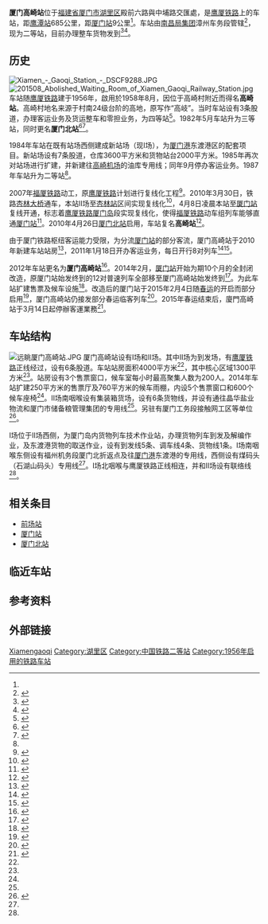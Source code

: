 {{About|2010年4月10日前被称为'''厦门北站'''的火车站|在2010年4月10日被命名的火车站|厦门北站|[[厦门轨道交通1号线|厦门轨道交通1号线]]车站|高崎站 (厦门地铁)}}
{{Infobox China railway station
|车站名称 = 厦门高崎站
|图片= 厦门高崎站20151002.JPG
|图片介绍 =厦门高崎站入口，摄于2015年10月
|其他名称=
|英文名称 = Xiamen Gaoqi Railway Station
|车站代码 = 34574<ref>{{cite book|title=中华人民共和国铁路车站代码（GB/T 10302-2010）|publisher=中国标准出版社|year=2010|isbn=155066140495|ignore-isbn-error=true|pages=11}}</ref>
|电报码 = XBS
|拼音码 = XMQ
|车站位置 = [[福建省|福建省]][[厦门市|厦门市]][[湖里区|湖里区]]中埔路
|归属= [[南昌铁路局|南昌铁路局]]漳州车务段
|线路 = [[福厦铁路|福厦铁路]]、[[鹰厦铁路|鹰厦铁路]]
|车站等级 = [[二等站_(中鐵)|二等站]]
|月台数目 = 3
|opened = 1958年8月
|former = 高崎站（1958年—1982年）<br>厦门北站（1982年—2010年）<br>高崎站（2010年—2012年）
}}

'''厦门高崎站'''位于[[福建省|福建省]][[厦门市|厦门市]][[湖里区|湖里区]]殿前六路與中埔路交匯處，是[[鹰厦铁路|鹰厦铁路]]上的车站，距[[鹰潭站|鹰潭站]]685公里，距[[厦门站|厦门站]]9公里<ref name="dis"/>。车站由[[南昌局集团|南昌局集团]]漳州车务段管辖<ref>{{cite news|title=货场春运忙——记厦门高崎站货运员黄少辉 |url=https://www.sohu.com/a/291538436_309816|work=南铁漳州车务段|publisher=搜狐网|date=2019-01-25}}</ref>，现为二等站，目前办理整车货物发到<ref>{{cite book |title=中国铁路站名词典 |author=孙本祥 编 |publisher=中国铁道出版社 |year=2003 |isbn=9787113039417 |pages=394 }}</ref><ref name="95306info">{{cite web|url=http://hyfw.95306.cn/hyinfo/action/FwcszsAction_index?type=1|title=营业站服务信息查询|publisher=中国铁路95306网|access-date=2021-05-08|archive-date=2018-09-14|archive-url=https://web.archive.org/web/20180914133603/http://hyfw.95306.cn/hyinfo/action/FwcszsAction_index?type=1|dead-url=no}}</ref>。

==历史==
[[File:Xiamen_-_Gaoqi_Station_-_DSCF9288.JPG|thumb]]
[[File:201508_Abolished_Waiting_Room_of_Xiamen_Gaoqi_Railway_Station.jpg|thumb]]
车站随[[鹰厦铁路|鹰厦铁路]]建于1956年，啟用於1958年8月，因位于高崎村附近而得名'''高崎站'''。高崎村地名来源于村南24级台阶的高地，原写作“高岐”。当时车站设有3条股道，办理客运业务及货运整车和零担业务，为四等站<ref>{{cite book|author=厦门市民政局|title=厦门市地名志|publisher=福建省地图出版社|year=2001|isbn=780516567X}}</ref>{{rp|98,249}}。1982年5月车站升为三等站，同时更名'''厦门北站'''<ref name="xmtr">{{cite book|author=《厦门交通志编》纂委员会|title=厦门交通志|publisher=人民交通出版社|year=1989|isbn=7114007280}}</ref>{{rp|103}}<ref name="xmhisto">{{cite book|author=厦门市地方志编纂委员会|title=厦门市志 （第一册）|publisher=方志出版社|year=2004|isbn=9787801920263}}</ref>{{rp|574}}。

1984年车站在既有站场西侧建成新站场（现Ⅰ场），为[[厦门港|厦门港]]东渡港区的配套项目。新站场设有7条股道，仓库3600平方米和货物站台2000平方米。1985年再次对站场进行扩建，并新建往[[高崎机场|高崎机场]]的油库专用线；同年9月停办客运业务。1987年车站升为二等站<ref name="xmhisto"/>{{rp|574}}。

2007年[[福厦铁路|福厦铁路]]动工，原[[鹰厦铁路|鹰厦铁路]]计划进行复线化工程<ref>{{cite news|title=福厦铁路岛内段周日动工|url=http://news.sohu.com/20070411/n249347722.shtml|work=厦门网-厦门日报|publisher=搜狐网|date=2007-04-11|accessdate=2021-05-08|archive-date=2021-05-08|archive-url=https://web.archive.org/web/20210508215750/http://news.sohu.com/20070411/n249347722.shtml|dead-url=no}}</ref>。2010年3月30日，铁路[[杏林大桥|杏林大桥]]通车，本站Ⅱ场至[[杏林站|杏林站]]区间实现复线化<ref>{{cite news|title=杏林大桥铁路桥全面投用 厦门进入双线时代(图)|url=http://fj.sina.com.cn/news/g/xm/2010-03-31/073726410.html|work=海峡导报|publisher=新浪网|date=2010-03-31|accessdate=2021-05-08|archive-date=2021-05-13|archive-url=https://web.archive.org/web/20210513025810/http://fj.sina.com.cn/news/g/xm/2010-03-31/073726410.html|dead-url=no}}</ref>，4月8日凌晨本站至[[厦门站|厦门站]]复线开通，标志着[[鹰厦铁路|鹰厦铁路]][[厦门岛|厦门岛]]段实现复线化，使得[[福厦铁路|福厦铁路]]动车组列车能够直通[[厦门站|厦门站]]<ref>{{cite news|title=福厦铁路岛内双线开通 动车组12日全线空车试跑|url=http://m.xmhouse.com/news/news_detail.aspx?id=207167|work=厦门商报|publisher=厦门房地产联合网|date=2010-04-08|accessdate=2021-05-08|archive-date=2021-05-08|archive-url=https://web.archive.org/web/20210508215752/http://m.xmhouse.com/news/news_detail.aspx?id=207167|dead-url=no}}</ref>。2010年4月26日[[厦门北站|厦门北站]]启用，车站复名'''高崎站'''<ref name="dis">{{cite news|title=新火车站更名为厦门北站(组图)|url=http://fj.sina.com.cn/news/m/2010-04-10/100928929.html|work=海峡导报|publisher=新浪网|date=2010-04-10|accessdate=2011-03-07|archive-date=2019-07-29|archive-url=https://web.archive.org/web/20190729101222/http://fj.sina.com.cn/news/m/2010-04-10/100928929.html|dead-url=no}}</ref>。

由于厦门铁路枢纽客运能力受限，为分流[[厦门站|厦门站]]的部分客流，厦门高崎站于2010年新建车站站房<ref name="sb1">{{cite news|title=高崎站站台候车厅已建成 17趟公交车可达高崎站|url=http://fj.sina.com.cn/xm/news/ms/2010-12-14/071310454.html|work=厦门网|publisher=新浪网|date=2010-12-14|accessdate=2021-05-08|archive-date=2021-05-09|archive-url=https://web.archive.org/web/20210509162026/http://fj.sina.com.cn/xm/news/ms/2010-12-14/071310454.html|dead-url=no}}</ref>，2011年1月18日开办客运业务，每日开行8对列车<ref>{{cite news|title=厦门高崎站13：00开出首班列车　火车站正式启用|url=http://news.fznews.com.cn/dsxw/2011-1-18/2011118d8Uj7Wdp5416749.shtml|publisher=福州新闻网|date=2011-01-18|accessdate=2021-05-08|archive-date=2021-05-08|archive-url=https://web.archive.org/web/20210508215752/http://news.fznews.com.cn/dsxw/2011-1-18/2011118d8Uj7Wdp5416749.shtml|dead-url=no}}</ref><ref name="sb2">{{cite news|title=厦门高崎火车站今日投用|url=http://roll.sohu.com/20110118/n302206472.shtml|publisher=搜狐网|work=东南快报|date=2011-01-18|accessdate=2021-05-08|archive-date=2021-05-09|archive-url=https://web.archive.org/web/20210509062003/http://roll.sohu.com/20110118/n302206472.shtml|dead-url=no}}</ref>。

2012年车站更名为'''厦门高崎站'''<ref>{{cite book|author=《中国铁道年鉴》编辑部|title=中国铁道年鉴2013|publisher=中国铁路总公司档案史志中心|year=2013|issn=1009-6957}}</ref>。2014年2月，[[厦门站|厦门站]]开始为期10个月的全封闭改造，原厦门站始发终到的12对普速列车全部移至厦门高崎站始发终到<ref>{{cite news|title=厦门火车站封闭改造10个月 列车将移至厦门高崎站运行|url=http://news.cnr.cn/native/city/201402/t20140210_514817656.shtml|work=中国广播网|publisher=央广网|date=2014-02-10|accessdate=2021-05-08|archive-date=2021-05-08|archive-url=https://web.archive.org/web/20210508215758/http://news.cnr.cn/native/city/201402/t20140210_514817656.shtml|dead-url=no}}</ref>。为此车站扩建售票及候车设施<Ref name=sb3">
{{cite news|title=高崎火车站新建大型站外候车区 3月1日起所有普速列车移至高崎站|url=http://www.taihainet.com/news/xmnews/shms/2014-02-21/1210993.html|publisher=台海网|date=2014-02-21|accessdate=2021-05-08|archive-date=2021-05-08|archive-url=https://web.archive.org/web/20210508215753/http://www.taihainet.com/news/xmnews/shms/2014-02-21/1210993.html|dead-url=no}}
</ref>。改造后的厦门站于2015年2月4日随[[春运|春运]]的开启而部分启用<ref>{{cite news|url=http://fj.qq.com/a/20150204/012631.htm|title=2015年春运今天拉开序幕 厦门火车站南站房启用|publisher=海峡导报|date=2015-02-04|accessdate=2015-02-04|archive-date=2019-06-23|archive-url=https://web.archive.org/web/20190623152543/https://fj.qq.com/a/20150204/012631.htm|dead-url=no}}</ref>，厦门高崎站仍接发部分春运临客列车<ref>{{cite news|title=厦门站南站房正式恢复运行 春运首趟旅客列车开出|url=http://fj.people.com.cn/xm/n/2015/0204/c356120-23785529.html|publisher=人民网|date=2015-02-04|accessdate=2021-05-08|archive-date=2019-02-09|archive-url=https://web.archive.org/web/20190209123857/http://fj.people.com.cn/xm/n/2015/0204/c356120-23785529.html|dead-url=no}}</ref>。2015年春运结束后，廈門高崎站于3月14日起停辦客運業務<ref>{{cite news|title=高崎火车站今起"谢客" 今后都在厦门站、厦门北站上车|url=http://news.xmnn.cn/a/xmxw/201503/t20150314_4392231.htm?_=1486263654|publisher=厦门网|date=2015-03-14|accessdate=2021-05-08|archive-date=2021-05-13|archive-url=https://web.archive.org/web/20210513101549/http://news.xmnn.cn/a/xmxw/201503/t20150314_4392231.htm?_=1486263654|dead-url=no}}</ref>。

== 车站结构 ==
[[File:远眺厦门高崎站.JPG|thumb]]
厦门高崎站设有Ⅰ场和Ⅱ场。其中Ⅱ场为到发场，有[[鹰厦铁路|鹰厦铁路]]正线经过，设有6条股道。车站站房面积4000平方米<ref name="sb2"/>，其中核心区域1300平方米<ref name="sb1"/>。站房设有3个售票窗口，候车室每小时最高聚集人数为200人。2014年车站扩建250平方米的售票厅及760平方米的候车雨棚，内设5个售票窗口和600个候车座椅<Ref name=sb3"/>。Ⅱ场南咽喉设有集装箱货场，设有6条货物线，并设有通往晶华盐业物流和厦门市储备粮管理集团的专用线<ref name="95306info"/>。另驻有厦门工务段接触网工区等单位<ref name="st">{{cite journal|author=饶武|title=厦门铁路枢纽规划|publisher=西南交通大学|date=2007-04-01}}</ref>。

Ⅰ场位于Ⅱ场西侧，为厦门岛内货物列车技术作业站，办理货物列车到发及解编作业，及东渡港货物的取送作业，设有到发线5条、调车线4条、货物线1条。Ⅰ场南咽喉东侧设有福州机务段厦门北折返点及往[[厦门港|厦门港]]东渡港的专用线，西侧设有煤码头（石湖山码头）专用线<ref name="95306info"/>。Ⅰ场北咽喉与鹰厦铁路正线相连，并和Ⅱ场设有联络线<ref name="st"/>。
{{Gallery
|File:高崎站售票厅20151002.JPG|已停用，但仍具备启用条件的售票厅。2015年10月2日
|File:201508 Container Yard of Xiamen Gaoqi Railway Station.jpg|集装箱货场
|File:201708 Track to Yard 2 of Xiamen Gaoqi Railway Station.jpg|Ⅱ场引出往Ⅰ场的联络线
|File:厦门高崎机场上空, 飞机正在降落 - panoramio.jpg|Ⅰ场石湖山码头货区
}}
==相关条目==
*[[前场站|前场站]]
*[[厦门站|厦门站]]
*[[厦门北站|厦门北站]]

==临近车站==
{{start rail box|[[中華人民共和國鐵路運輸|中国铁路]]}}
{{s-inop|[[杏林站|杏林站]]<br><s>''[[集美站|集美站]]''</s>(已撤销)|鹰厦线{{站|鹰潭}}方向}}
{{s-line|[[鹰厦铁路|鹰厦铁路]]<br />{{0}}← 10km 厦门高崎站 10km →}}
{{s-inop|[[厦门站|厦门站]]|{{站|厦门}}方向}}
{{end box}}

==参考资料==
{{Reflist}}

==外部链接==
{{Commonscat|Xiamen Gaoqi Railway Station}}

{{鹰厦铁路|Nocat}}
{{厦门}}

[[Category:厦门市铁路车站|Xiamengaoqi]]
[[Category:湖里区|Category:湖里区]]
[[Category:中国铁路二等站|Category:中国铁路二等站]]
[[Category:1956年启用的铁路车站|Category:1956年启用的铁路车站]]